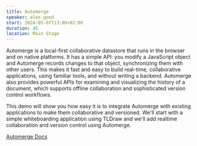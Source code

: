 ```yaml
---
title: Automerge
speaker: alex-good
start: 2024-05-07T13:00+02:00
duration: 45
location: Main Stage
---
```


Automerge is a local-first collaborative datastore that runs in the browser and on native platforms. It has a simple API: you modify a JavaScript object and Automerge records changes to that object, synchronizing them with other users. This makes it fast and easy to build real-time, collaborative applications, using familiar tools, and without writing a backend. Automerge also provides powerful APIs for examining and visualizing the history of a document, which supports offline collaboration and sophisticated version control workflows.

This demo will show you how easy it is to integrate Automerge with existing applications to make them collaborative and versioned. We'll start with a simple whiteboarding application using TLDraw and we'll add realtime collaboration and version control using Automerge.

<a href="https://automerge.org/docs/hello/" target="_blank">
  Automerge Docs
</a>
